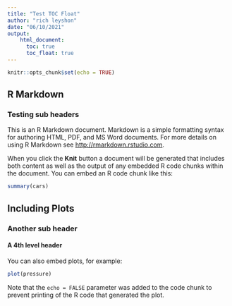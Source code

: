 ```yaml
---
title: "Test TOC Float"
author: "rich leyshon"
date: "06/10/2021"
output:
    html_document:
      toc: true
      toc_float: true
---
```


```r
knitr::opts_chunk$set(echo = TRUE)
```

## R Markdown

### Testing sub headers

This is an R Markdown document. Markdown is a simple formatting syntax for authoring HTML, PDF, and MS Word documents. For more details on using R Markdown see <http://rmarkdown.rstudio.com>.

When you click the **Knit** button a document will be generated that includes both content as well as the output of any embedded R code chunks within the document. You can embed an R code chunk like this:

```r
summary(cars)
```

## Including Plots

### Another  sub header

#### A 4th level header

You can also embed plots, for example:

```r
plot(pressure)
```

Note that the `echo = FALSE` parameter was added to the code chunk to prevent printing of the R code that generated the plot.
